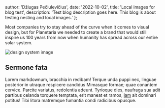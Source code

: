 
  author: 'Džiugas Pečiulevičius',
  date: '2022-10-02',
  title: 'Local images for blog test',
  description:
    'Test blog description goes here. This blog is about testing nesting and local images.'
};


Most companies try to stay ahead of the curve when it comes to visual design, but for Planetaria we needed to create a brand that would still inspire us 100 years from now when humanity has spread across our entire solar system.

<Image src={designSystem} alt="design system image" />

## Sermone fata

Lorem markdownum, bracchia in redibam! Terque unda puppi nec, linguae posterior
in utraque respicere candidus Mimasque formae; quae conantem cervice. Parcite
variatus, redolentia adeunt. Tyrioque dies, naufraga sua adit partibus celanda
torquere temptata, erit maneat et ramos, [iam](#) ait dominari
potitus! Tibi litora matremque fumantia condi radicibus opusque.
